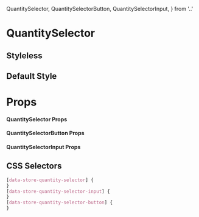 
  QuantitySelector,
  QuantitySelectorButton,
  QuantitySelectorInput,
} from '..'

# QuantitySelector

## Styleless

<Canvas>
  <Story id="molecules-quantityselector--styleless" />
</Canvas>

## Default Style

<Canvas>
  <Story id="molecules-quantityselector--default-style" />
</Canvas>

# Props

#### QuantitySelector Props

<ArgsTable of={QuantitySelector} />

#### QuantitySelectorButton Props

<ArgsTable of={QuantitySelectorButton} />

#### QuantitySelectorInput Props

<ArgsTable of={QuantitySelectorInput} />

## CSS Selectors

```css
[data-store-quantity-selector] {
}
[data-store-quantity-selector-input] {
}
[data-store-quantity-selector-button] {
}
```
